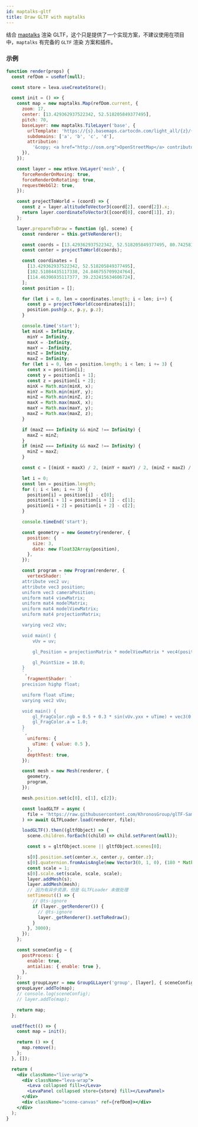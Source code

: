 ```yaml
---
id: maptalks-gltf
title: Draw GLTF with maptalks
---
```


结合 [maptalks](https://maptalks.com) 渲染 GLTF，这个只是提供了一个实现方案，不建议使用在项目中，`maptalks` 有完备的 `GLTF` 渲染
方案和插件。

### 示例

```jsx live
function render(props) {
  const refDom = useRef(null);

  const store = leva.useCreateStore();

  const init = () => {
    const map = new maptalks.Map(refDom.current, {
      zoom: 17,
      center: [13.429362937522342, 52.518205849377495],
      pitch: 70,
      baseLayer: new maptalks.TileLayer('base', {
        urlTemplate: 'https://{s}.basemaps.cartocdn.com/light_all/{z}/{x}/{y}.png',
        subdomains: ['a', 'b', 'c', 'd'],
        attribution:
          '&copy; <a href="http://osm.org">OpenStreetMap</a> contributors, &copy; <a href="https://carto.com/">CARTO</a>',
      }),
    });

    const layer = new mtkve.VeLayer('mesh', {
      forceRenderOnMoving: true,
      forceRenderOnRotating: true,
      requestWebGl2: true,
    });

    const projectToWorld = (coord) => {
      const z = layer.altitudeToVector3(coord[2], coord[2]).x;
      return layer.coordinateToVector3([coord[0], coord[1]], z);
    };

    layer.prepareToDraw = function (gl, scene) {
      const renderer = this.getVeRenderer();

      const coords = [13.429362937522342, 52.518205849377495, 80.74258167487969];
      const center = projectToWorld(coords);

      const coordinates = [
        [13.429362937522342, 52.518205849377495],
        [102.51084435117338, 24.846755709924764],
        [114.46396935117377, 39.232415634606724],
      ];
      const position = [];

      for (let i = 0, len = coordinates.length; i < len; i++) {
        const p = projectToWorld(coordinates[i]);
        position.push(p.x, p.y, p.z);
      }

      console.time('start');
      let minX = Infinity,
        minY = Infinity,
        maxX = -Infinity,
        maxY = -Infinity,
        minZ = Infinity,
        maxZ = Infinity;
      for (let i = 0, len = position.length; i < len; i += 3) {
        const x = position[i];
        const y = position[i + 1];
        const z = position[i + 2];
        minX = Math.min(minX, x);
        minY = Math.min(minY, y);
        minZ = Math.min(minZ, z);
        maxX = Math.max(maxX, x);
        maxY = Math.max(maxY, y);
        maxZ = Math.max(maxZ, z);
      }

      if (maxZ === Infinity && minZ !== Infinity) {
        maxZ = minZ;
      }
      if (minZ === Infinity && maxZ !== Infinity) {
        minZ = maxZ;
      }

      const c = [(minX + maxX) / 2, (minY + maxY) / 2, (minZ + maxZ) / 2];

      let i = 0;
      const len = position.length;
      for (; i < len; i += 3) {
        position[i] = position[i] - c[0];
        position[i + 1] = position[i + 1] - c[1];
        position[i + 2] = position[i + 2] - c[2];
      }

      console.timeEnd('start');

      const geometry = new Geometry(renderer, {
        position: {
          size: 3,
          data: new Float32Array(position),
        },
      });

      const program = new Program(renderer, {
        vertexShader: `
      attribute vec2 uv;
      attribute vec3 position;
      uniform vec3 cameraPosition;
      uniform mat4 viewMatrix;
      uniform mat4 modelMatrix;
      uniform mat4 modelViewMatrix;
      uniform mat4 projectionMatrix;

      varying vec2 vUv;

      void main() {
          vUv = uv;

          gl_Position = projectionMatrix * modelViewMatrix * vec4(position, 1.0);

          gl_PointSize = 10.0;
      }
      `,
        fragmentShader: `
      precision highp float;

      uniform float uTime;
      varying vec2 vUv;

      void main() {
          gl_FragColor.rgb = 0.5 + 0.3 * sin(vUv.yxx + uTime) + vec3(0.2, 0.0, 0.1);
          gl_FragColor.a = 1.0;
      }
      `,
        uniforms: {
          uTime: { value: 0.5 },
        },
        depthTest: true,
      });

      const mesh = new Mesh(renderer, {
        geometry,
        program,
      });

      mesh.position.set(c[0], c[1], c[2]);

      const loadGLTF = async (
        file = 'https://raw.githubusercontent.com/KhronosGroup/glTF-Sample-Models/master/2.0/DamagedHelmet/glTF-Binary/DamagedHelmet.glb',
      ) => await GLTFLoader.load(renderer, file);

      loadGLTF().then((gltfObject) => {
        scene.children.forEach((child) => child.setParent(null));

        const s = gltfObject.scene || gltfObject.scenes[0];

        s[0].position.set(center.x, center.y, center.z);
        s[0].quaternion.fromAxisAngle(new Vector3(0, 1, 0), (180 * Math.PI) / 180);
        const scale = 1;
        s[0].scale.set(scale, scale, scale);
        layer.addMesh(s);
        layer.addMesh(mesh);
        // 因为有异步资源，但是 GLTFLoader 未做处理
        setTimeout(() => {
          // @ts-ignore
          if (layer._getRenderer()) {
            // @ts-ignore
            layer._getRenderer().setToRedraw();
          }
        }, 3000);
      });
    };

    const sceneConfig = {
      postProcess: {
        enable: true,
        antialias: { enable: true },
      },
    };
    const groupLayer = new GroupGLLayer('group', [layer], { sceneConfig });
    groupLayer.addTo(map);
    // console.log(sceneConfig);
    // layer.addTo(map);

    return map;
  };

  useEffect(() => {
    const map = init();

    return () => {
      map.remove();
    };
  }, []);

  return (
    <div className="live-wrap">
      <div className="leva-wrap">
        <Leva collapsed fill></Leva>
        <LevaPanel collapsed store={store} fill></LevaPanel>
      </div>
      <div className="scene-canvas" ref={refDom}></div>
    </div>
  );
}
```
